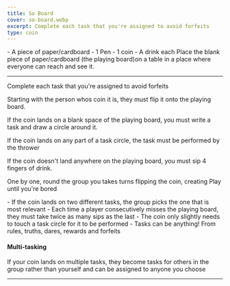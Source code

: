 ```yaml
---
title: So Board
cover: so-board.webp
excerpt: Complete each task that you're assigned to avoid forfeits
type: coin
---
```


<GameHero
  cover="/images/so-board.webp"
  alt="So Board"
/>

<GameSection title="Equipment" icon="/images/liquor.webp">
-   A piece of paper/cardboard
-   1 Pen
-   1 coin
-   A drink each
</GameSection>

<GameSection title="Setup" icon="/images/settings.webp">
Place the blank piece of paper/cardboard (the playing board)on a table in a place where everyone can reach and see it.

* * *
</GameSection>

<GameSection title="Aim of the Game" icon="/images/target.webp">
<p>Complete each task that you're assigned to avoid forfeits</p>
</GameSection>

<GameSection title="How to Play" icon="/images/question.webp">
Starting with the person whos coin it is, they must flip it onto the playing board.

If the coin lands on a blank space of the playing board, you must write a task and draw a circle around it.

If the coin lands on any part of a task circle, the task must be performed by the thrower

If the coin doesn't land anywhere on the playing board, you must sip 4 fingers of drink.

One by one, round the group you takes turns flipping the coin, creating Play until you're bored
</GameSection>

<GameSection title="Rules" icon="/images/rules.webp">
-   If the coin lands on two different tasks, the group picks the one that is most relevant
-   Each time a player consecutively misses the playing board, they must take twice as many sips as the last
-   The coin only slightly needs to touch a task circle for it to be performed
-   Tasks can be anything! From rules, truths, dares, rewards and forfeits
</GameSection>

<GameSection title="Special Edition" icon="/images/special.webp">

<h4>Multi-tasking</h4>

If your coin lands on multiple tasks, they become tasks for others in the group rather than yourself and can be assigned to anyone you choose

* * *
</GameSection>

<ShareButtons title="So Board" />

<FeedbackCard>
</FeedbackCard>
